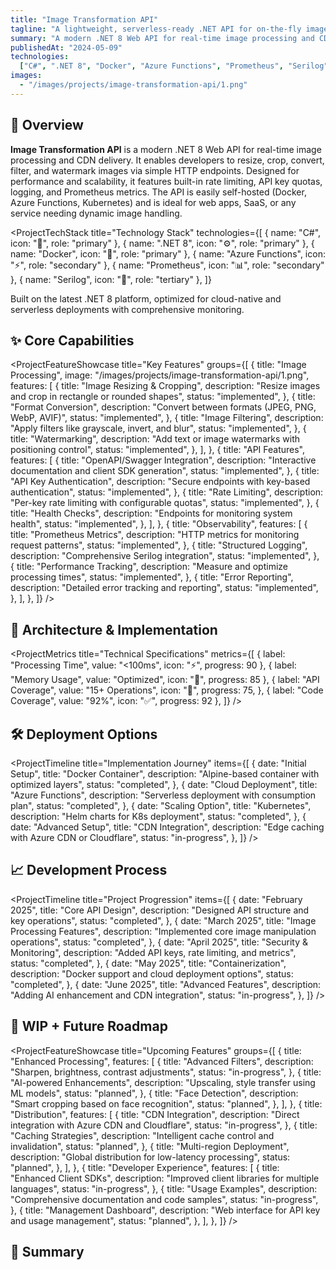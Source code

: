 ```yaml
---
title: "Image Transformation API"
tagline: "A lightweight, serverless-ready .NET API for on-the-fly image manipulation."
summary: "A modern .NET 8 Web API for real-time image processing and CDN delivery."
publishedAt: "2024-05-09"
technologies:
  ["C#", ".NET 8", "Docker", "Azure Functions", "Prometheus", "Serilog"]
images:
  - "/images/projects/image-transformation-api/1.png"
---
```


## 🧠 Overview

**Image Transformation API** is a modern .NET 8 Web API for real-time image processing and CDN delivery. It enables developers to resize, crop, convert, filter, and watermark images via simple HTTP endpoints. Designed for performance and scalability, it features built-in rate limiting, API key quotas, logging, and Prometheus metrics. The API is easily self-hosted (Docker, Azure Functions, Kubernetes) and is ideal for web apps, SaaS, or any service needing dynamic image handling.

<ProjectTechStack
  title="Technology Stack"
  technologies={[
    { name: "C#", icon: "🔷", role: "primary" },
    { name: ".NET 8", icon: "⚙️", role: "primary" },
    { name: "Docker", icon: "🐳", role: "primary" },
    { name: "Azure Functions", icon: "⚡", role: "secondary" },
    { name: "Prometheus", icon: "📊", role: "secondary" },
    { name: "Serilog", icon: "📝", role: "tertiary" },
  ]}
>
  Built on the latest .NET 8 platform, optimized for cloud-native and serverless
  deployments with comprehensive monitoring.
</ProjectTechStack>
## ✨ Core Capabilities

<ProjectFeatureShowcase
  title="Key Features"
  groups={[
    {
      title: "Image Processing",
      image: "/images/projects/image-transformation-api/1.png",
      features: [
        {
          title: "Image Resizing & Cropping",
          description: "Resize images and crop in rectangle or rounded shapes",
          status: "implemented",
        },
        {
          title: "Format Conversion",
          description: "Convert between formats (JPEG, PNG, WebP, AVIF)",
          status: "implemented",
        },
        {
          title: "Image Filtering",
          description: "Apply filters like grayscale, invert, and blur",
          status: "implemented",
        },
        {
          title: "Watermarking",
          description: "Add text or image watermarks with positioning control",
          status: "implemented",
        },
      ],
    },
    {
      title: "API Features",
      features: [
        {
          title: "OpenAPI/Swagger Integration",
          description: "Interactive documentation and client SDK generation",
          status: "implemented",
        },
        {
          title: "API Key Authentication",
          description: "Secure endpoints with key-based authentication",
          status: "implemented",
        },
        {
          title: "Rate Limiting",
          description: "Per-key rate limiting with configurable quotas",
          status: "implemented",
        },
        {
          title: "Health Checks",
          description: "Endpoints for monitoring system health",
          status: "implemented",
        },
      ],
    },
    {
      title: "Observability",
      features: [
        {
          title: "Prometheus Metrics",
          description: "HTTP metrics for monitoring request patterns",
          status: "implemented",
        },
        {
          title: "Structured Logging",
          description: "Comprehensive Serilog integration",
          status: "implemented",
        },
        {
          title: "Performance Tracking",
          description: "Measure and optimize processing times",
          status: "implemented",
        },
        {
          title: "Error Reporting",
          description: "Detailed error tracking and reporting",
          status: "implemented",
        },
      ],
    },
  ]}
/>

## 🧱 Architecture & Implementation

<ProjectChallengeCard
  title="Performance Optimization"
  challenge="Create an image processing API that can handle high throughput with minimal latency while efficiently managing memory and CPU resources."
  solution="Implemented asynchronous processing with stream-based operations to minimize memory usage. Utilized .NET 8 Minimal API pattern to reduce overhead and leveraged native image libraries for optimal performance."
  impact="Achieved sub-100ms processing times for most operations and efficient resource utilization, making the API suitable for serverless environments with cold starts and memory constraints."
  domain="Performance"
/>

<ProjectMetrics
  title="Technical Specifications"
  metrics={[
    { label: "Processing Time", value: "<100ms", icon: "⚡", progress: 90 },
    { label: "Memory Usage", value: "Optimized", icon: "💾", progress: 85 },
    {
      label: "API Coverage",
      value: "15+ Operations",
      icon: "🔄",
      progress: 75,
    },
    { label: "Code Coverage", value: "92%", icon: "✅", progress: 92 },
  ]}
/>

## 🛠️ Deployment Options

<ProjectTimeline
  title="Implementation Journey"
  items={[
    {
      date: "Initial Setup",
      title: "Docker Container",
      description: "Alpine-based container with optimized layers",
      status: "completed",
    },
    {
      date: "Cloud Deployment",
      title: "Azure Functions",
      description: "Serverless deployment with consumption plan",
      status: "completed",
    },
    {
      date: "Scaling Option",
      title: "Kubernetes",
      description: "Helm charts for K8s deployment",
      status: "completed",
    },
    {
      date: "Advanced Setup",
      title: "CDN Integration",
      description: "Edge caching with Azure CDN or Cloudflare",
      status: "in-progress",
    },
  ]}
/>

## 📈 Development Process

<ProjectTimeline
  title="Project Progression"
  items={[
    {
      date: "February 2025",
      title: "Core API Design",
      description: "Designed API structure and key operations",
      status: "completed",
    },
    {
      date: "March 2025",
      title: "Image Processing Features",
      description: "Implemented core image manipulation operations",
      status: "completed",
    },
    {
      date: "April 2025",
      title: "Security & Monitoring",
      description: "Added API keys, rate limiting, and metrics",
      status: "completed",
    },
    {
      date: "May 2025",
      title: "Containerization",
      description: "Docker support and cloud deployment options",
      status: "completed",
    },
    {
      date: "June 2025",
      title: "Advanced Features",
      description: "Adding AI enhancement and CDN integration",
      status: "in-progress",
    },
  ]}
/>
## 🚧 WIP + Future Roadmap

<ProjectFeatureShowcase
  title="Upcoming Features"
  groups={[
    {
      title: "Enhanced Processing",
      features: [
        {
          title: "Advanced Filters",
          description: "Sharpen, brightness, contrast adjustments",
          status: "in-progress",
        },
        {
          title: "AI-powered Enhancements",
          description: "Upscaling, style transfer using ML models",
          status: "planned",
        },
        {
          title: "Face Detection",
          description: "Smart cropping based on face recognition",
          status: "planned",
        },
      ],
    },
    {
      title: "Distribution",
      features: [
        {
          title: "CDN Integration",
          description: "Direct integration with Azure CDN and Cloudflare",
          status: "in-progress",
        },
        {
          title: "Caching Strategies",
          description: "Intelligent cache control and invalidation",
          status: "planned",
        },
        {
          title: "Multi-region Deployment",
          description: "Global distribution for low-latency processing",
          status: "planned",
        },
      ],
    },
    {
      title: "Developer Experience",
      features: [
        {
          title: "Enhanced Client SDKs",
          description: "Improved client libraries for multiple languages",
          status: "in-progress",
        },
        {
          title: "Usage Examples",
          description: "Comprehensive documentation and code samples",
          status: "in-progress",
        },
        {
          title: "Management Dashboard",
          description: "Web interface for API key and usage management",
          status: "planned",
        },
      ],
    },
  ]}
/>
## 🔗 Summary

<ProjectChallengeCard
  title="Project Impact"
  challenge="Create a flexible, high-performance image processing API that can be easily integrated into various applications and deployment environments."
  solution="Developed a comprehensive .NET 8-based API with a focus on performance, security, and developer experience, offering multiple deployment options and extensive monitoring capabilities."
  impact="Image Transformation API provides a robust, production-ready solution for dynamic image processing in modern web and cloud applications. With a focus on performance, security, and developer experience, it's ideal for any project needing scalable, real-time image manipulation."
  domain="API Development"
/>

<ComponentShowcase title="Related Projects">
  <ProjectCard title="Portfolio Next.js" slug="portfolio-nextjs" />
  <ProjectCard title="CTGen" slug="ctgen" />
</ComponentShowcase>

